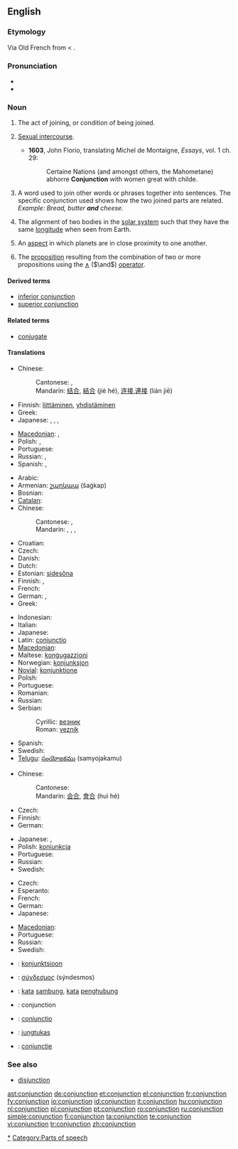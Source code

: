 ==English==
{{wikipedia}}

===Etymology===
Via Old French from {{etyl|la}} {{term|coniunctio|coniūnctiō|joining}} < {{term|coniungere||to join}}.

===Pronunciation===
* {{audio|en-us-conjunction.ogg|Audio (US)}}
* {{rhymes|ʌŋkʃən}}

===Noun===
{{en-noun}}

# The act of joining, or condition of being joined.
# {{obsolete}} [[sexual intercourse|Sexual intercourse]].
#* '''1603''', John Florio, translating Michel de Montaigne, ''Essays'', vol. 1 ch. 29:
#*: Certaine Nations (and amongst others, the Mahometane) abhorre '''Conjunction''' with women great with childe.
# {{grammar}} A word used to join other words or phrases together into sentences. The specific conjunction used shows how the two joined parts are related. ''Example: Bread, butter '''and''' cheese.''
# {{astronomy}} The alignment of two bodies in the [[solar system]] such that they have the same [[longitude]] when seen from Earth.
# {{astrology}} An [[aspect]] in which planets are in close proximity to one another.
# {{context|logic}} The [[proposition]] resulting from the combination of two or more propositions using the [[∧]] (<math>\and</math>) [[operator]].

====Derived terms====
* [[inferior conjunction]]
* [[superior conjunction]]

====Related terms====
* [[conjugate]]

====Translations====

{{trans-top|act of joining or being joined}}
* Chinese:
*: Cantonese: {{tø|yue|結合|tr=git3 hap6|sc=Hani|xs=Cantonese}}, {{tø|yue|連接|tr=lin4 zip3|sc=Hani|xs=Cantonese}}
*: Mandarin: [[结合]], [[結合]] (jié hé), [[连接]],[[連接]] (lián jiē)
* Finnish: [[liittäminen]], [[yhdistäminen]]
* Greek: {{t|el|σύνδεση|f|sc=Grek}}
* Japanese: {{t-|ja|結合|tr=ketsugō|sc=Jpan}}, {{t|ja|接合|tr=setsugō|sc=Jpan}}, {{t|ja|接続|tr=setsuzoku|sc=Jpan}}, {{t-|ja|連接|tr=rensetsu|sc=Jpan}}
{{trans-mid}}
* [[Macedonian]]: {{t|mk|спој|m|tr=spoj|sc=Cyrl}}, {{t|mk|врска|f|tr=v'rska|sc=Cyrl}}
* Polish: {{t|pl|łączenie|n}}, {{t+|pl|połączenie|n}}
* Portuguese: {{t+|pt|conjunção|f}}
* Russian: {{t+|ru|союз|m|tr=sojúz|sc=Cyrl}}, {{t+|ru|связь|f|tr=svjaz’|sc=Cyrl}}
* Spanish: {{t+|es|conjunción|f}}, {{t+|es|unión|f}}
{{trans-bottom}}

{{trans-top|grammar: word used to join words or phrases}}
* Arabic: {{t|ar|حرف عطف|m|tr=Harf `aTf|sc=Arab}}
* Armenian: [[շաղկապ]] (šaġkap)
* Bosnian: {{t-|bs|veznik|m}}
* [[Catalan]]: {{t|ca|conjunció|f}}
* Chinese:
*: Cantonese: {{tø|yue|連接詞|tr=lin4 zip3 ci4|sc=Hani|xs=Cantonese}}, {{tø|yue|連詞|tr=lin4 ci4|sc=Hani|xs=Cantonese}}
*: Mandarin: {{t|zh|連接詞|sc=Hani}},  {{t|zh|连接词|tr=liánjiēcí|sc=Hani}},  {{t|zh|連詞|sc=Hani}},  {{t|zh|连词|tr=liáncí|sc=Hani}}
* Croatian: {{t-|hr|veznik|m}}
* Czech: {{t-|cs|spojka|f}}
* Danish: {{t+|da|bindeord}}
* Dutch: {{t+|nl|voegwoord|n}}
* Estonian: [[sidesõna]]
* Finnish: {{t+|fi|konjunktio}}, {{t+|fi|sidesana}}
* French: {{t+|fr|conjonction|f}}
* German: {{t+|de|Konjunktion|f}}, {{t+|de|Bindewort|n}}
* Greek: {{t+|el|σύνδεσμος|m|sc=Grek}}
{{trans-mid}}
* Indonesian: {{t-|id|kata penghubung|xs=Indonesian}}
* Italian: {{t+|it|congiunzione|f}}
* Japanese: {{t+|ja|接続詞|tr=setsuzokushi|sc=Jpan}}
* Latin: [[coniunctio]] {{f}}
* [[Macedonian]]: {{t|mk|сврзник|m|tr=sv'rznik|sc=Cyrl}}
* Maltese: [[konġugazzjoni]]
* Norwegian: [[konjunksjon]] {{m}}
* [[Novial]]: [[konjunktione]]
* Polish: {{t+|pl|spójnik|m}}
* Portuguese: {{t+|pt|conjunção|f}}
* Romanian: {{t+|ro|conjuncţie|f}}
* Russian: {{t+|ru|союз|m|tr=sojúz|sc=Cyrl}}
* Serbian:
*: Cyrillic: [[везник]] {{m}}
*: Roman: [[veznik#Serbian|veznik]] {{m}}
* Spanish: {{t+|es|conjunción|f}}
* Swedish: {{t+|sv|konjunktion|c}}
* [[Telugu]]: [[సంయోజకము]] (samyojakamu)
{{trans-bottom}}

{{trans-top|astronomy: alignment of two bodies in the solar system such that they have the same longitude when seen from Earth}}
* Chinese:
*: Cantonese: {{tø|yue|會合|tr=wui6 hap6|sc=Hani|xs=Cantonese}}
*: Mandarin: [[会合]], [[會合]] (huì hé)
* Czech: {{t-|cs|konjunkce}}
* Finnish: {{t+|fi|konjunktio}}
* German: {{t+|de|Konjunktion|f}}
{{trans-mid}}
* Japanese: {{t-|ja|会合|tr=kaigō|sc=Jpan}}, {{t+|ja|合|tr=gō|sc=Jpan}}
* Polish: [[koniunkcja]] {{f}}
* Portuguese: {{t+|pt|conjunção|f}}
* Russian: {{t+|ru|конъюнкция|f|tr=konjúnkcija|sc=Cyrl}}
* Swedish: {{t+|sv|konjunktion|c}}
{{trans-bottom}}

{{trans-top|logic: proposition resulting from the combination of two or more propositions using the and operator}}
* Czech: {{t-|cs|konjunkce|f}}
* Esperanto: {{t|eo|konjunkcio|xs=Esperanto}}
* French: {{t+|fr|conjonction|f}}
* German: {{t+|de|Konjunktion|f}}
* Japanese: {{t-|ja|連接|tr=rensetsu|sc=Jpan}}
{{trans-mid}}
* [[Macedonian]]: {{t|mk|конјункција|f|tr=konjúnkcija|sc=Cyrl}}
* Portuguese: {{t+|pt|conjunção|f}}
* Russian: {{t|ru|конъюнкция|f|tr=konjúnkcija|sc=Cyrl}}
* Swedish: {{t+|sv|konjunktion|c}}
{{trans-bottom}}

{{checktrans-top}}
* {{ttbc|Estonian}}: [[konjunktsioon]]
* {{ttbc|Ancient Greek}}: [[σύνδεσμος]] (sýndesmos) {{m}}
* {{ttbc|Indonesian}}: [[kata]] [[sambung]], [[kata]] [[hubung|penghubung]]
* {{ttbc|Interlingua}}: conjunction
* {{ttbc|Latin}}: [[coniunctio]] {{f}}
* {{ttbc|Lithuanian}}: [[jungtukas]] {{m}}
* {{ttbc|Romanian}}: [[conjuncţie]] {{f}}
{{trans-bottom}}

===See also===
* [[disjunction]]

[[Category:Conjunctions|*]]
[[Category:Parts of speech]]

[[ast:conjunction]]
[[de:conjunction]]
[[et:conjunction]]
[[el:conjunction]]
[[fr:conjunction]]
[[fy:conjunction]]
[[io:conjunction]]
[[id:conjunction]]
[[it:conjunction]]
[[hu:conjunction]]
[[nl:conjunction]]
[[pl:conjunction]]
[[pt:conjunction]]
[[ro:conjunction]]
[[ru:conjunction]]
[[simple:conjunction]]
[[fi:conjunction]]
[[ta:conjunction]]
[[te:conjunction]]
[[vi:conjunction]]
[[tr:conjunction]]
[[zh:conjunction]]